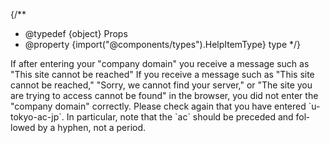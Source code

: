 
{/**
  * @typedef {object} Props
  * @property {import("@components/types").HelpItemType} type
  */}

<HelpItem lang="en" type={props.type}>
  <Fragment slot="problem">If after entering your "company domain" you receive a message such as "This site cannot be reached"</Fragment>
  <Fragment slot="solution">If you receive a message such as "This site cannot be reached," "Sorry, we cannot find your server," or "The site you are trying to access cannot be found" in the browser, you did not enter the "company domain" correctly. Please check again that you have entered `u-tokyo-ac-jp`. In particular, note that the `ac` should be preceded and followed by a hyphen, not a period.</Fragment>
</HelpItem>
